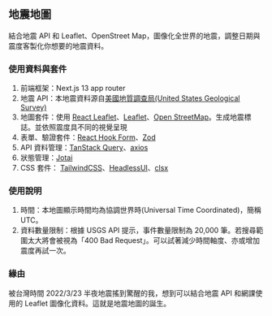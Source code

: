 ## 地震地圖

結合地震 API 和 Leaflet、OpenStreet Map，圖像化全世界的地震，調整日期與震度客製化你想要的地震資料。

### 使用資料與套件

1. 前端框架：Next.js 13 app router
2. 地震 API：本地震資料源自[美國地質調查局(United States Geological Survey)](https://earthquake.usgs.gov/fdsnws/event/1/)
3. 地圖套件：使用 [React Leaflet](https://react-leaflet.js.org/)、[Leaflet](https://leafletjs.com/)、[Open StreetMap](https://www.openstreetmap.org)。生成地震標誌。並依照震度具不同的視覺呈現
4. 表單、驗證套件：[React Hook Form](https://www.react-hook-form.com/)、[Zod](https://zod.dev)
5. API 資料管理：[TanStack Query](https://tanstack.com/query/latest)、[axios](https://github.com/axios/axios)
6. 狀態管理：[Jotai](https://jotai.org/)
7. CSS 套件： [TailwindCSS](https://tailwindcss.com/)、[HeadlessUI](https://headlessui.com/)、[clsx](https://github.com/lukeed/clsx)

### 使用說明

1. 時間：本地圖顯示時間均為協調世界時(Universal Time Coordinated)，簡稱 UTC。
2. 資料數量限制：根據 USGS API 提示，事件數量限制為 20,000 筆。若搜尋範圍太大將會被視為「400 Bad Request」。可以試著減少時間軸度、亦或增加震度再試一次。

### 緣由

被台灣時間 2022/3/23 半夜地震搖到驚醒的我，想到可以結合地震 API 和網課使用的 Leaflet 圖像化資料。這就是地震地圖的誕生。
